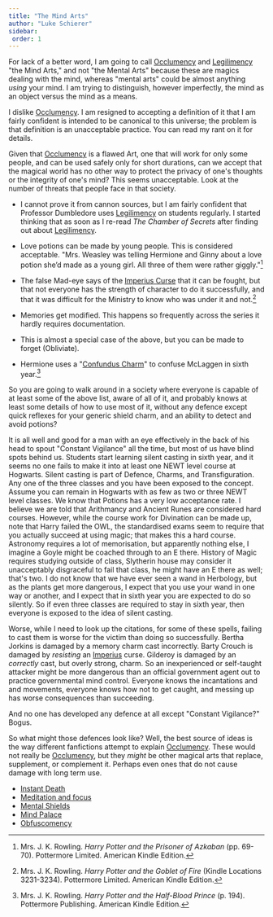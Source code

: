 ```yaml
---
title: "The Mind Arts"
author: "Luke Schierer"
sidebar:
 order: 1
---
```


For lack of a better word, I am going to call [Occlumency][] and [Legilimency][]
"the Mind Arts," and not "the Mental Arts" because these are magics dealing with
the mind, whereas "mental arts" could be almost anything *using* your mind.  I
am trying to distinguish, however imperfectly, the mind as an object versus the
mind as a means.

[Occlumency]: <./occlumency>

[Legilimens]: <../spells/legilimens>

[Legilimency]: <./legilimency>

I dislike [Occlumency].  I am resigned to accepting a definition of it that I
am fairly confident is intended to be canonical to this universe; the problem
is that definition is an unacceptable practice.  You can read my rant on it for
details.

Given that [Occlumency] is a flawed Art, one that will work for only some
people, and can be used safely only for short durations, can we accept that the
magical world has no other way to protect the privacy of one's thoughts or the
integrity of one's mind?  This seems unacceptable.  Look at the number of
threats that people face in that society.

* I cannot prove it from cannon sources, but I am fairly confident that
  Professor Dumbledore uses [Legilimency] on students regularly.  I started
  thinking that as soon as I re-read _The Chamber of Secrets_ after finding out
  about [Legilimency].

* Love potions can be made by young people. This is considered acceptable.
  "Mrs. Weasley was telling Hermione and Ginny about a love potion she’d made as
  a young girl. All three of them were rather giggly."[^20200716-1]

* The false Mad-eye says of the [Imperius Curse] that it can be fought, but that
  not everyone has the strength of character to do it successfully, and that it
  was difficult for the Ministry to know who was under it and not.[^20200716-3]

* Memories get modified.  This happens so frequently across the series it hardly
  requires documentation.

* This is almost a special case of the above, but you can be made to forget
  (Obliviate).

* Hermione uses a "[Confundus Charm]" to confuse McLaggen in sixth
  year.[^20200716-2]

So you are going to walk around in a society where everyone is capable of at
least some of the above list, aware of all of it, and probably knows at least
some details of how to use most of it, without any defence except quick
reflexes for your generic shield charm, and an ability to detect and avoid
potions?

It is all well and good for a man with an eye effectively in the back of his
head to spout "Constant Vigilance" all the time, but most of us have blind
spots behind us.  Students start learning silent casting in sixth year, and it
seems no one fails to make it into at least one NEWT level course at Hogwarts.
Silent casting is part of Defence, Charms, and Transfiguration.  Any one of the
three classes and you have been exposed to the concept.  Assume you can remain
in Hogwarts with as few as two or three NEWT level classes.  We know that
Potions has a very low acceptance rate.  I believe we are told that Arithmancy
and Ancient Runes are considered hard courses.  However, while the course work
for Divination can be made up, note that Harry failed the OWL, the standardised
exams seem to require that you actually succeed at using magic; that makes this
a hard course.  Astronomy requires a lot of memorisation, but apparently nothing
else, I imagine a Goyle might be coached through to an E there.  History of
Magic requires studying outside of class, Slytherin house may consider it
unacceptably disgraceful to fail that class, he might have an E there as well;
that's two.  I do not know that we have ever seen a wand in Herbology, but as
the plants get more dangerous, I expect that you use your wand in one way or
another, and I expect that in sixth year you are expected to do so silently.  So
if even three classes are required to stay in sixth year, then everyone is
exposed to the idea of silent casting.

Worse, while I need to look up the citations, for some of these spells, failing
to cast them is worse for the victim than doing so successfully.  Bertha Jorkins
is damaged by a memory charm cast incorrectly.  Barty Crouch is damaged by
*resisting* an [Imperius] curse.  Gilderoy is damaged by an *correctly* cast, but
overly strong, charm.  So an inexperienced or self-taught attacker might be more
dangerous than an official government agent out to practice governmental mind
control.  Everyone knows the incantations and and movements, everyone knows how
not to get caught, and messing up has worse consequences than succeeding.

And no one has developed any defence at all except "Constant Vigilance?"  Bogus.

So what might those defences look like?  Well, the best source of ideas is the
way different fanfictions attempt to explain [Occlumency].  These would not
really be [Occlumency], but they *might* be other magical arts that replace,
supplement, or complement it.  Perhaps even ones that do not cause damage with
long term use.

* [Instant Death](death_defence)
* [Meditation and focus](meditation_and_focus)
* [Mental Shields](mental_shields)
* [Mind Palace](mind_palace)
* [Obfuscomency]


[Imperius Curse]: <../spells/imperio/>

[Imperius]: <../spells/imperio/>

[Confundus]: <../spells/confundus>

[Confundus Charm]: <../spells/confundus>

[Obfuscomency]: <./obfuscomency>

[^20200716-1]: Mrs. J. K. Rowling. _Harry Potter and the Prisoner of Azkaban_
    (pp. 69-70). Pottermore Limited. American Kindle Edition.

[^20200716-2]: Mrs. J. K. Rowling. _Harry Potter and the Half-Blood Prince_
    (p. 194). Pottermore Publishing. American Kindle Edition.

[^20200716-3]: Mrs. J. K. Rowling. _Harry Potter and the Goblet of Fire_
    (Kindle Locations 3231-3234). Pottermore Limited. American Kindle Edition.
